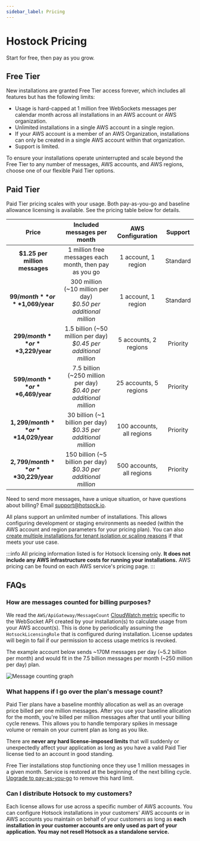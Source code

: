 ```yaml
---
sidebar_label: Pricing
---
```


# Hostock Pricing

Start for free, then pay as you grow.

## Free Tier

New installations are granted Free Tier access forever, which includes all features but has the following limits:

- Usage is hard-capped at 1 million free WebSockets messages per calendar month across all installations in an AWS account or AWS organization.
- Unlimited installations in a single AWS account in a single region.
- If your AWS account is a member of an AWS Organization, installations can only be created in a single AWS account within that organization.
- Support is limited.

To ensure your installations operate uninterrupted and scale beyond the Free Tier to any number of messages, AWS accounts, and AWS regions, choose one of our flexible Paid Tier options.

## Paid Tier

Paid Tier pricing scales with your usage. Both pay-as-you-go and baseline allowance licensing is available. See the pricing table below for details.

|                Price                 |                       Included messages per month                       |     AWS Configuration     | Support  |
| :----------------------------------: | :---------------------------------------------------------------------: | :-----------------------: | :------: |
|    **$1.25 per million messages**    |         1 million free messages each month, then pay as you go          |    1 account, 1 region    | Standard |
|   **$99/month** or **$1,069/year**   | 300 million (~10 million per day) <br/> _$0.50 per additional million_  |    1 account, 1 region    | Standard |
|  **$299/month** or **$3,229/year**   | 1.5 billion (~50 million per day) <br/> _$0.45 per additional million_  |   5 accounts, 2 regions   | Priority |
|  **$599/month** or **$6,469/year**   | 7.5 billion (~250 million per day) <br/> _$0.40 per additional million_ |  25 accounts, 5 regions   | Priority |
| **$1,299/month** or **$14,029/year** |  30 billion (~1 billion per day) <br/> _$0.35 per additional million_   | 100 accounts, all regions | Priority |
| **$2,799/month** or **$30,229/year** |  150 billion (~5 billion per day) <br/> _$0.30 per additional million_  | 500 accounts, all regions | Priority |

Need to send more messages, have a unique situation, or have questions about billing? Email support@hotsock.io.

All plans support an unlimited number of installations. This allows configuring development or staging environments as needed (within the AWS account and region parameters for your pricing plan). You can also [create multiple installations for tenant isolation or scaling reasons](../performance/limits-and-scaling.mdx#multiple-installations) if that meets your use case.

:::info
All pricing information listed is for Hotsock licensing only. **It does not include any AWS infrastructure costs for running your installations.** AWS pricing can be found on each AWS service's pricing page.
:::

## FAQs

### How are messages counted for billing purposes?

We read the `AWS/ApiGateway/MessageCount` [CloudWatch metric](https://docs.aws.amazon.com/AmazonCloudWatch/latest/monitoring/working_with_metrics.html) specific to the WebSocket API created by your installation(s) to calculate usage from your AWS account(s). This is done by periodically assuming the `HotsockLicensingRole` that is configured during installation. License updates will begin to fail if our permission to access usage metrics is revoked.

The example account below sends ~170M messages per day (~5.2 billion per month) and would fit in the 7.5 billion messages per month (~250 million per day) plan.

![Message counting graph](../../static/img/screenshots/pricing-faq-message-counting.png)

### What happens if I go over the plan's message count?

Paid Tier plans have a baseline monthly allocation as well as an overage price billed per one million messages. After you use your baseline allication for the month, you're billed per million messages after that until your billing cycle renews. This allows you to handle temporary spikes in message volume or remain on your current plan as long as you like.

There are **never any hard license-imposed limits** that will suddenly or unexpectedly affect your application as long as you have a valid Paid Tier license tied to an account in good standing.

Free Tier installations stop functioning once they use 1 million messages in a given month. Service is restored at the beginning of the next billing cycle. [Upgrade to pay-as-you-go](./paid-tier-upgrade.mdx) to remove this hard limit.

### Can I distribute Hotsock to my customers?

Each license allows for use across a specific number of AWS accounts. You can configure Hotsock installations in your customers' AWS accounts or in AWS accounts you maintain on behalf of your customers as long as **each installation in your customer accounts are only used as part of your application. You may not resell Hotsock as a standalone service.**
